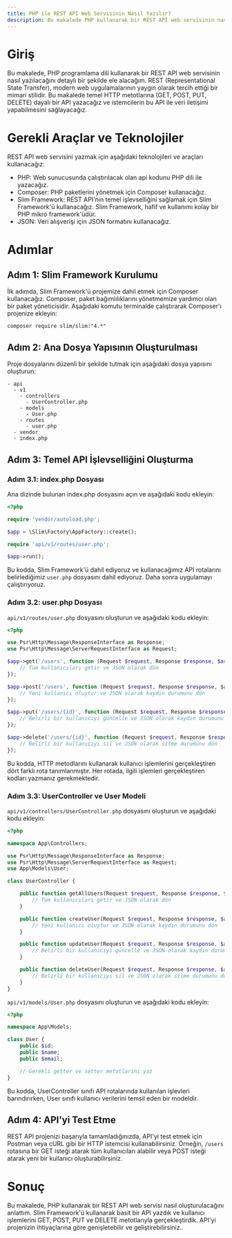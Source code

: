 ```yaml
---
title: PHP ile REST API Web Servisinin Nasıl Yazılır?
description: Bu makalede PHP kullanarak bir REST API web servisinin nasıl yazılacağını detaylı bir şekilde anlatacağım.
---
```


# Giriş

Bu makalede, PHP programlama dili kullanarak bir REST API web servisinin nasıl yazılacağını detaylı bir şekilde ele alacağım. REST (Representational State Transfer), modern web uygulamalarının yaygın olarak tercih ettiği bir mimari stilidir. Bu makalede temel HTTP metotlarına (GET, POST, PUT, DELETE) dayalı bir API yazacağız ve istemcilerin bu API ile veri iletişimi yapabilmesini sağlayacağız. 

# Gerekli Araçlar ve Teknolojiler

REST API web servisini yazmak için aşağıdaki teknolojileri ve araçları kullanacağız:

- PHP: Web sunucusunda çalıştırılacak olan api kodunu PHP dili ile yazacağız.
- Composer: PHP paketlerini yönetmek için Composer kullanacağız.
- Slim Framework: REST API'nin temel işlevselliğini sağlamak için Slim Framework'ü kullanacağız. Slim Framework, hafif ve kullanımı kolay bir PHP mikro framework'üdür.
- JSON: Veri alışverişi için JSON formatını kullanacağız.

# Adımlar

## Adım 1: Slim Framework Kurulumu

İlk adımda, Slim Framework'ü projemize dahil etmek için Composer kullanacağız. Composer, paket bağımlılıklarını yönetmemize yardımcı olan bir paket yöneticisidir. Aşağıdaki komutu terminalde çalıştırarak Composer'ı projenize ekleyin:

```
composer require slim/slim:"4.*"
```

## Adım 2: Ana Dosya Yapısının Oluşturulması

Proje dosyalarını düzenli bir şekilde tutmak için aşağıdaki dosya yapısını oluşturun:

```
- api
  - v1
    - controllers
      - UserController.php
    - models
      - User.php
    - routes
      - user.php
  - vendor
  - index.php
```

## Adım 3: Temel API İşlevselliğini Oluşturma

### Adım 3.1: index.php Dosyası

Ana dizinde bulunan index.php dosyasını açın ve aşağıdaki kodu ekleyin:

```php
<?php

require 'vendor/autoload.php';

$app = \Slim\Factory\AppFactory::create();

require 'api/v1/routes/user.php';

$app->run();
```

Bu kodda, Slim Framework'ü dahil ediyoruz ve kullanacağımız API rotalarını belirlediğimiz `user.php` dosyasını dahil ediyoruz. Daha sonra uygulamayı çalıştırıyoruz.

### Adım 3.2: user.php Dosyası

`api/v1/routes/user.php` dosyasını oluşturun ve aşağıdaki kodu ekleyin:

```php
<?php

use Psr\Http\Message\ResponseInterface as Response;
use Psr\Http\Message\ServerRequestInterface as Request;

$app->get('/users', function (Request $request, Response $response, $args) {
    // Tüm kullanıcıları getir ve JSON olarak dön
});

$app->post('/users', function (Request $request, Response $response, $args) {
    // Yeni kullanıcı oluştur ve JSON olarak kaydın durumunu dön
});

$app->put('/users/{id}', function (Request $request, Response $response, $args) {
    // Belirli bir kullanıcıyı güncelle ve JSON olarak kaydın durumunu dön
});

$app->delete('/users/{id}', function (Request $request, Response $response, $args) {
    // Belirli bir kullanıcıyı sil ve JSON olarak silme durumunu dön
});
```

Bu kodda, HTTP metodlarını kullanarak kullanıcı işlemlerini gerçekleştiren dört farklı rota tanımlanmıştır. Her rotada, ilgili işlemleri gerçekleştiren kodları yazmanız gerekmektedir.

### Adım 3.3: UserController ve User Modeli

`api/v1/controllers/UserController.php` dosyasını oluşturun ve aşağıdaki kodu ekleyin:

```php
<?php

namespace App\Controllers;

use Psr\Http\Message\ResponseInterface as Response;
use Psr\Http\Message\ServerRequestInterface as Request;
use App\Models\User;

class UserController {

    public function getAllUsers(Request $request, Response $response, $args) {
        // Tüm kullanıcıları getir ve JSON olarak dön
    }

    public function createUser(Request $request, Response $response, $args) {
        // Yeni kullanıcı oluştur ve JSON olarak kaydın durumunu dön
    }

    public function updateUser(Request $request, Response $response, $args) {
        // Belirli bir kullanıcıyı güncelle ve JSON olarak kaydın durumunu dön
    }

    public function deleteUser(Request $request, Response $response, $args) {
        // Belirli bir kullanıcıyı sil ve JSON olarak silme durumunu dön
    }
}
```

`api/v1/models/User.php` dosyasını oluşturun ve aşağıdaki kodu ekleyin:

```php
<?php

namespace App\Models;

class User {
    public $id;
    public $name;
    public $email;

    // Gerekli getter ve setter metotlarını yaz
}
```

Bu kodda, UserController sınıfı API rotalarında kullanılan işlevleri barındırırken, User sınıfı kullanıcı verilerini temsil eden bir modeldir.

## Adım 4: API'yi Test Etme

REST API projenizi başarıyla tamamladığınızda, API'yi test etmek için Postman veya cURL gibi bir HTTP istemcisi kullanabilirsiniz. Örneğin, `/users` rotasına bir GET isteği atarak tüm kullanıcıları alabilir veya POST isteği atarak yeni bir kullanıcı oluşturabilirsiniz.

# Sonuç

Bu makalede, PHP kullanarak bir REST API web servisi nasıl oluşturulacağını anlattım. Slim Framework'ü kullanarak basit bir API yazdık ve kullanıcı işlemlerini GET, POST, PUT ve DELETE metotlarıyla gerçekleştirdik. API'yi projenizin ihtiyaçlarına göre genişletebilir ve geliştirebilirsiniz..